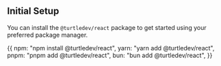 
## Initial Setup

You can install the `@turtledev/react` package to get started using your preferred package manager.

<Codeblock group="install-dependencies">
{{
  npm: "npm install @turtledev/react",
  yarn: "yarn add @turtledev/react",
  pnpm: "pnpm add @turtledev/react",
  bun: "bun add @turtledev/react",
}}
</Codeblock>
